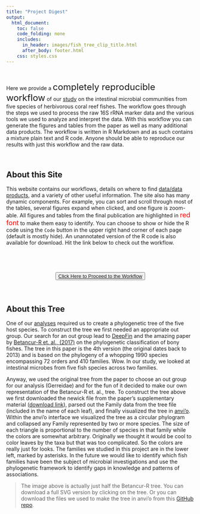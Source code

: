 ```yaml
---
title: "Project Digest"
output:
  html_document:
    toc: false
    code_folding: none
    includes:
      in_header: images/fish_tree_clip_title.html
      after_body: footer.html
    css: styles.css
---
```


<br/>

<div class = "notice">
Here we provide a <font size="5">completely reproducible workflow</font> of our [study](there_is_nothing_here.html){target="_blank"} on the intestinal microbial communities from five species of herbivorous coral reef fishes. The workflow goes through the steps we used to process the raw 16S rRNA marker data and the various tools we used to analyze and interpret  the data. With this workflow you can generate the figures and tables from the paper as well as many additional data products. The workflow is written in R Markdown and as such contains a mixture plain text and R code. Anyone should be able to reproduce our results with just this workflow and the raw data. 
</div>

<br/>

## About this Site

This website contains our workflows, details on where to find [data/data products](data_availability.html), and a variety of other useful information. The site also has  many <span class="callout">dynamic</span> components. For example, you can <span class="callout">sort and scroll</span> through most of the tables,  several figures expand when clicked, and one figure is <span class="callout">zoom-able</span>. All figures and tables  from the final publication are highlighted in <font size="4" color="red">red font</font> to make them easy to identify. You can choose to <span class="callout">show or hide</span> the R code using the `Code` button in the upper right hand corner of each page (default is mostly hide).  An unannotated version of the R code is also available for download. <span class="callout">Hit the link below</span> to check out the workflow.

<br/>

<div style="text-align:center">
  <h1>
    <button class="favorite styled" type="button">
      <a href="0_pw_intro.html">Click Here to Proceed to the Workflow</a>
    </button>
  </h1>
</div>

<br/>

## About this Tree

One  of our [analyses](https://projectdigest.github.io/web/6_synthesis.html#are_asvs__host_traits_correlated) required us to create a phylogenetic tree of the five host species. To construct the tree we first needed an appropriate out group. Our search for an  out group  lead to [DeepFin](https://sites.google.com/site/guilleorti/) and the amazing paper by [Betancur-R et. al., (2017)](https://link.springer.com/article/10.1186/s12862-017-0958-3) on the phylogenetic classification of bony fishes. The tree in this paper is the 4th version (the original dates back to 2013) and is based on the phylogeny of a whopping <span class="callout">1990 species</span> encompassing <span class="callout">72 orders and 410 families</span>. Wow. In our study, we looked at intestinal microbes  from five fish species across two families.

Anyway, we used the original tree from the paper to choose an out group for our analysis (Gerreidae) and for the fun of it  decided to make our own representation of the Betancur-R et. al., tree. To construct the tree above we first downloaded the newick file from the paper's supplementary material ([download link](https://static-content.springer.com/esm/art%3A10.1186%2Fs12862-017-0958-3/MediaObjects/12862_2017_958_MOESM2_ESM.tre)), parsed out the Family data from the tree file (included in the name of each leaf), and finally visualized the tree in [anvi'o](http://merenlab.org/software/anvio/). Within the anvi'o interface we visualized the tree as a circular phylogram and collapsed any Family represented by two or more species. The size of each triangle is proportional to the number of species in that family while the colors are somewhat arbitrary. Originally we thought it would be cool to color leaves by the taxa but that was too complicated. So the colors are really just for looks. The families we studied in this project are in the lower left, marked by asterisks. In the future we would like to identify which fish families have been the subject of microbial investigations and use the phylogenetic framework to identify gaps in knowledge and patterns of associations. 

> The image above is actually just half the Betancur-R tree. You can download a full SVG version by clicking on the tree. Or you can download the files we used to make the tree in anvi'o from this [GitHub repo](https://github.com/projectdigest/betancur_r-fish-tree){target="_blank"}.

<!--
<a href="images/fish_tree.svg" download>
  <img src="images/fish_tree.svg" alt="full tree" width="404" height="442">
</a>
-->

